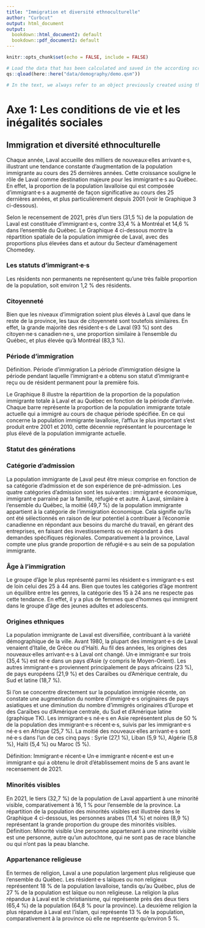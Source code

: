```yaml
---
title: "Immigration et diversité ethnoculturelle"
author: "Curbcut"
output: html_document
output:
  bookdown::html_document2: default
  bookdown::pdf_document2: default
---
```


```r
knitr::opts_chunk$set(echo = FALSE, include = FALSE)
```

```r

# Load the data that has been calculated and saved in the according script:
qs::qload(here::here("data/demography/demo.qsm"))

# In the text, we always refer to an object previously created using this: `r object_name`
```

# Axe 1: Les conditions de vie et les inégalités sociales

## Immigration et diversité ethnoculturelle

Chaque année, Laval accueille des milliers de nouveaux·elles arrivant·e·s, illustrant une tendance constante d'augmentation de la population immigrante au cours des 25 dernières années. Cette croissance souligne le rôle de Laval comme destination majeure pour les immigrant·e·s au Québec. En effet, la proportion de la population lavalloise qui est composée d'immigrant·e·s a augmenté de façon significative au cours des 25 dernières années, et plus particulièrement depuis 2001 (voir le Graphique 3 ci-dessous).

Selon le recensement de 2021, près d'un tiers (31,5 %) de la population de Laval est constituée d'immigrant·e·s, contre 33,4 % à Montréal et 14,6 % dans l’ensemble du Québec. Le Graphique 4 ci-dessous montre la répartition spatiale de la population immigrée de Laval, avec des proportions plus élevées dans et autour du Secteur d'aménagement Chomedey.

### Les statuts d’immigrant·e·s

Les résidents non permanents ne représentent qu'une très faible proportion de la population, soit environ 1,2 % des résidents.

### Citoyenneté

Bien que les niveaux d'immigration soient plus élevés à Laval que dans le reste de la province, les taux de citoyenneté sont toutefois similaires. En effet, la grande majorité des résident·e·s de Laval (93 %) sont des citoyen·ne·s canadien·ne·s, une proportion similaire à l’ensemble du Québec, et plus élevée qu’à Montréal (83,3 %).

### Période d’immigration

Définition. Période d'immigration La période d'immigration désigne la période pendant laquelle l'immigrant·e a obtenu son statut d'immigrant·e reçu ou de résident permanent pour la première fois.

Le Graphique 8 illustre la répartition de la proportion de la population immigrante totale à Laval et au Québec en fonction de la période d'arrivée. Chaque barre représente la proportion de la population immigrante totale actuelle qui a immigré au cours de chaque période spécifiée. En ce qui concerne la population immigrante lavalloise, l'afflux le plus important s'est produit entre 2001 et 2010, cette décennie représentant le pourcentage le plus élevé de la population immigrante actuelle.

### Statut des générations

### Catégorie d’admission

La population immigrante de Laval peut être mieux comprise en fonction de sa catégorie d'admission et de son expérience de pré-admission. Les quatre catégories d'admission sont les suivantes : immigrant·e économique, immigrant·e parrainé par la famille, réfugié·e et autre. À Laval, similaire à l’ensemble du Québec, la moitié (49,7 %) de la population immigrante appartient à la catégorie de l'immigration économique. Cela signifie qu'ils ont été sélectionnés en raison de leur potentiel à contribuer à l'économie canadienne en répondant aux besoins du marché du travail, en gérant des entreprises, en faisant des investissements ou en répondant à des demandes spécifiques régionales. Comparativement à la province, Laval compte une plus grande proportion de réfugié·e·s au sein de sa population immigrante.

### Âge à l’immigration

Le groupe d'âge le plus représenté parmi les résident·e·s immigrant·e·s est de loin celui des 25 à 44 ans. Bien que toutes les catégories d'âge montrent un équilibre entre les genres, la catégorie des 15 à 24 ans ne respecte pas cette tendance. En effet, il y a plus de femmes que d'hommes qui immigrent dans le groupe d'âge des jeunes adultes et adolescents.

### Origines ethniques

La population immigrante de Laval est diversifiée, contribuant à la variété démographique de la ville. Avant 1980, la plupart des immigrant·e·s de Laval venaient d'Italie, de Grèce ou d'Haïti. Au fil des années, les origines des nouveaux·elles arrivant·e·s à Laval ont changé. Un·e immigrant·e sur trois (35,4 %) est né·e dans un pays d'Asie (y compris le Moyen-Orient). Les autres immigrant·e·s proviennent principalement de pays africains (23 %), de pays européens (21,9 %) et des Caraïbes ou d'Amérique centrale, du Sud et latine (18,7 %).

Si l'on se concentre directement sur la population immigrée récente, on constate une augmentation du nombre d'immigré·e·s originaires de pays asiatiques et une diminution du nombre d'immigrés originaires d'Europe et des Caraïbes ou d'Amérique centrale, du Sud et d'Amérique latine (graphique TK). Les immigrant·e·s né·e·s en Asie représentent plus de 50 % de la population des immigrant·e·s récent·e·s, suivis par les immigrant·e·s né·e·s en Afrique (25,7 %). La moitié des nouveaux·elles arrivant·e·s sont né·e·s dans l'un de ces cinq pays : Syrie (27,1 %), Liban (5,9 %), Algérie (5,8 %), Haïti (5,4 %) ou Maroc (5 %).

Définition: Immigrant·e récent·e Un·e immigrant·e récent·e est un·e immigrant·e qui a obtenu le droit d'établissement moins de 5 ans avant le recensement de 2021.

### Minorités visibles

En 2021, le tiers (32,7 %) de la population de Laval appartient à une minorité visible, comparativement à 16, 1 % pour l’ensemble de la province. La répartition de la population des minorités visibles est illustrée dans le Graphique 4 ci-dessous, les personnes arabes (11,4 %) et noires (8,9 %) représentant la grande proportion du groupe des minorités visibles. Définition: Minorité visible Une personne appartenant à une minorité visible est une personne, autre qu'un autochtone, qui ne sont pas de race blanche ou qui n’ont pas la peau blanche.

### Appartenance religieuse

En termes de religion, Laval a une population largement plus religieuse que l’ensemble du Québec. Les résident·e·s laïques ou non religieux représentent 18 % de la population lavalloise, tandis qu’au Québec, plus de 27 % de la population est laïque ou non religieuse. La religion la plus répandue à Laval est le christianisme, qui représente près des deux tiers (65,4 %) de la population (64,8 % pour la province). La deuxième religion la plus répandue à Laval est l'islam, qui représente 13 % de la population, comparativement à la province où elle ne représente qu'environ 5 %.
